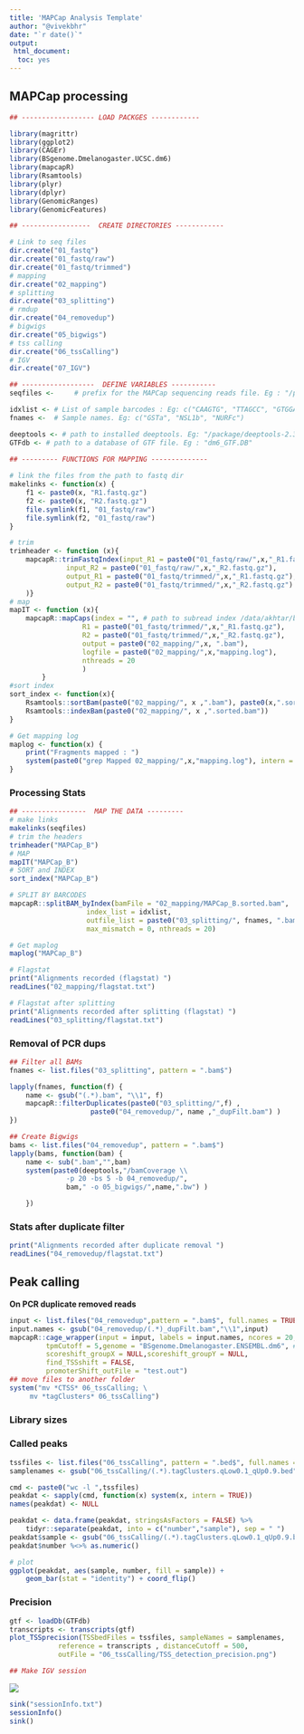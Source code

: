 ```yaml
---
title: 'MAPCap Analysis Template'
author: "@vivekbhr"
date: "`r date()`"
output:
 html_document:
  toc: yes
---
```


## MAPCap processing

```r
## ------------------ LOAD PACKGES ------------

library(magrittr)
library(ggplot2)
library(CAGEr)
library(BSgenome.Dmelanogaster.UCSC.dm6)
library(mapcapR)
library(Rsamtools)
library(plyr)
library(dplyr)
library(GenomicRanges)
library(GenomicFeatures)

## -----------------  CREATE DIRECTORIES ------------

# Link to seq files
dir.create("01_fastq")
dir.create("01_fastq/raw")
dir.create("01_fastq/trimmed")
# mapping
dir.create("02_mapping")
# splitting
dir.create("03_splitting")
# rmdup
dir.create("04_removedup")
# bigwigs
dir.create("05_bigwigs")
# tss calling
dir.create("06_tssCalling")
# IGV
dir.create("07_IGV")

## ------------------  DEFINE VARIABLES -----------
seqfiles <- 	# prefix for the MAPCap sequencing reads file. Eg : "/path/to/seq_data/MAPCap_B_"

idxlist <- # List of sample barcodes : Eg: c("CAAGTG", "TTAGCC", "GTGGAA")
fnames <-  # Sample names. Eg: c("GSTa", "NSL1b", "NURFc")

deeptools <- # path to installed deeptools. Eg: "/package/deeptools-2.3.3/bin"
GTFdb <- # path to a database of GTF file. Eg : "dm6_GTF.DB"	
```


```r

## --------- FUNCTIONS FOR MAPPING --------------
	
# link the files from the path to fastq dir
makelinks <- function(x) {
	f1 <- paste0(x, "R1.fastq.gz")
	f2 <- paste0(x, "R2.fastq.gz")
	file.symlink(f1, "01_fastq/raw")
	file.symlink(f2, "01_fastq/raw")
}

# trim
trimheader <- function (x){
	mapcapR::trimFastqIndex(input_R1 = paste0("01_fastq/raw/",x,"_R1.fastq.gz"),
			  input_R2 = paste0("01_fastq/raw/",x,"_R2.fastq.gz"),
			  output_R1 = paste0("01_fastq/trimmed/",x,"_R1.fastq.gz"), 
			  output_R2 = paste0("01_fastq/trimmed/",x,"_R2.fastq.gz")
	)}
# map
mapIT <- function (x){
	mapcapR::mapCaps(index = "", # path to subread index /data/akhtar/bhardwaj/my_annotations/drosophila_dm6/subread_index/dm6
				  R1 = paste0("01_fastq/trimmed/",x,"_R1.fastq.gz"),
				  R2 = paste0("01_fastq/trimmed/",x,"_R2.fastq.gz"),
				  output = paste0("02_mapping/",x, ".bam"),
				  logfile = paste0("02_mapping/",x,"mapping.log"),
				  nthreads = 20
				  )
		}
#sort index
sort_index <- function(x){
	Rsamtools::sortBam(paste0("02_mapping/", x ,".bam"), paste0(x,".sorted"))
	Rsamtools::indexBam(paste0("02_mapping/", x ,".sorted.bam"))
}

# Get mapping log
maplog <- function(x) {
	print("Fragments mapped : ")
	system(paste0("grep Mapped 02_mapping/",x,"mapping.log"), intern = TRUE)
}

```

### Processing Stats

```r
## ----------------  MAP THE DATA --------- 
# make links
makelinks(seqfiles)
# trim the headers
trimheader("MAPCap_B")
# MAP
mapIT("MAPCap_B")
# SORT and INDEX
sort_index("MAPCap_B")

# SPLIT BY BARCODES
mapcapR::splitBAM_byIndex(bamFile = "02_mapping/MAPCap_B.sorted.bam", 
				   index_list = idxlist,
				   outfile_list = paste0("03_splitting/", fnames, ".bam"),
				   max_mismatch = 0, nthreads = 20)

# Get maplog
maplog("MAPCap_B")

# Flagstat
print("Alignments recorded (flagstat) ")
readLines("02_mapping/flagstat.txt")

# Flagstat after splitting
print("Alignments recorded after splitting (flagstat) ")
readLines("03_splitting/flagstat.txt")
```


### Removal of PCR dups

```r
## Filter all BAMs
fnames <- list.files("03_splitting", pattern = ".bam$")

lapply(fnames, function(f) {
	name <- gsub("(.*).bam", "\\1", f)
	mapcapR::filterDuplicates(paste0("03_splitting/",f) ,
					paste0("04_removedup/", name ,"_dupFilt.bam") )
})

## Create Bigwigs
bams <- list.files("04_removedup", pattern = ".bam$")
lapply(bams, function(bam) {
	name <- sub(".bam","",bam)
	system(paste0(deeptools,"/bamCoverage \\
			  -p 20 -bs 5 -b 04_removedup/",
			  bam," -o 05_bigwigs/",name,".bw") )

	})

```


### Stats after duplicate filter

```r
print("Alignments recorded after duplicate removal ")
readLines("04_removedup/flagstat.txt")
```


## Peak calling
**On PCR duplicate removed reads**

```r
input <- list.files("04_removedup",pattern = ".bam$", full.names = TRUE)
input.names <- gsub("04_removedup/(.*)_dupFilt.bam","\\1",input)
mapcapR::cage_wrapper(input = input, labels = input.names, ncores = 20, # change it as per the threads
		 tpmCutoff = 5,genome = "BSgenome.Dmelanogaster.ENSEMBL.dm6", # change it with required BSgenome
		 scoreshift_groupX = NULL,scoreshift_groupY = NULL,
		 find_TSSshift = FALSE,
		 promoterShift_outFile = "test.out")
## move files to another folder
system("mv *CTSS* 06_tssCalling; \
	 mv *tagClusters* 06_tssCalling")

```

### Library sizes


### Called peaks

```r
tssfiles <- list.files("06_tssCalling", pattern = ".bed$", full.names = TRUE)
samplenames <- gsub("06_tssCalling/(.*).tagClusters.qLow0.1_qUp0.9.bed","\\1",tssfiles)

cmd <- paste0("wc -l ",tssfiles)
peakdat <- sapply(cmd, function(x) system(x, intern = TRUE))
names(peakdat) <- NULL

peakdat <- data.frame(peakdat, stringsAsFactors = FALSE) %>% 
	tidyr::separate(peakdat, into = c("number","sample"), sep = " ")
peakdat$sample <- gsub("06_tssCalling/(.*).tagClusters.qLow0.1_qUp0.9.bed","\\1",peakdat$sample)
peakdat$number %<>% as.numeric()

# plot
ggplot(peakdat, aes(sample, number, fill = sample)) + 
	geom_bar(stat = "identity") + coord_flip()
```


### Precision 

```r
gtf <- loadDb(GTFdb)
transcripts <- transcripts(gtf)
plot_TSSprecision(TSSbedFiles = tssfiles, sampleNames = samplenames, 
			reference = transcripts , distanceCutoff = 500,
			outFile = "06_tssCalling/TSS_detection_precision.png")

## Make IGV session

```

![](06_tssCalling/TSS_detection_precision.png)

```r
sink("sessionInfo.txt")
sessionInfo()
sink()
```
